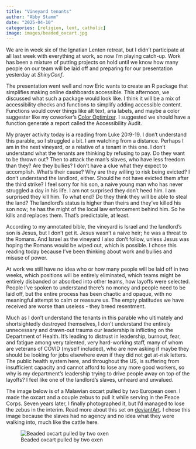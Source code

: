 ```yaml
---
title: "Vineyard tenants"
author: "Abby Stamm"
date: "2025-04-10"
categories: [religion, lent, catholic]
image: images/beaded_oxcart.jpg
---
```


We are in week six of the Ignatian Lenten retreat, but I didn't participate at all last week with everything at work, so now I'm playing catch-up. Work has been a mixture of putting projects on hold until we know how many people on our team will be laid off and preparing for our presentation yesterday at *ShinyConf*. 

The presentation went well and now Eric wants to create an R package that simplifies making online dashboards accessible. This afternoon, we discussed what such a package would look like. I think it will be a mix of accessibility checks and functions to simplify adding accessible content. Functions would cover things like alt text, aria labels, and maybe a color suggester like my coworker's [Color Optimizer](https://aboricholololo.shinyapps.io/ColorOptimizer/). I suggested we should have a function generate a report called the Accessibility Audit. 

My prayer activity today is a reading from Luke 20:9-19. I don't understand this parable, so I struggled a bit. I am watching from a distance. Perhaps I am in the next vineyard, or a relative of a tenant in this one. I don't understand what the tenants are thinking by refusing to pay. Do they want to be thrown out? Then to attack the man's slaves, who have less freedom than they? Are they bullies? I don't have a clue what they expect to accomplish. What's their cause? Why are they willing to risk being evicted? I don't understand the landlord, either. Should he not have evicted them after the third strike? I feel sorry for his son, a naive young man who has never struggled a day in his life. I am not surprised they don't heed him. I am surprised they kill him. To what end? Do they think they will be able to steal the land? The landlord's status is higher than theirs and they've killed his son now; he has the might of the local law enforcement behind him. So he kills and replaces them. That's predictable, at least.

According to my annotated bible, the vineyard is Israel and the landlord's son is Jesus, but I don't get it. Jesus wasn't a naive heir; he was a threat to the Romans. And Israel as the vineyard I also don't follow, unless Jesus was hoping the Romans would be wiped out, which is possible. I chose this reading today because I've been thinking about work and bullies and misuse of power. 

At work we still have no idea who or how many people will be laid off in two weeks, which positions will be entirely eliminated, which teams might be entirely disbanded or absorbed into other teams, how layoffs were selected. People I've spoken to understand there's no money and people need to be laid off, but the entire process has been chaotic and opaque, with no meaningful attempt to calm or reassure us. The empty platitudes we have received are worse than useless - they breed resentment. 

Much as I don't understand the tenants in this parable who ultimately and shortsightedly destroyed themselves, I don't understand the entirely unnecessary and drawn-out trauma our leadership is inflicting on the Department of Health. It's leading to distrust in leadership, burnout, fear, and fatigue among very talented, very hard-working staff, many of whom are veterans of COVID (myself included), who are now asking if maybe they should be looking for jobs elsewhere even if they did not get at-risk letters. The public health system here, and throughout the US, is suffering from insufficient capacity and cannot afford to lose any more good workers, so why is my department's leadership trying to drive people away on top of the layoffs? I feel like one of the landlord's slaves, unheard and unvalued.

The image below is of a Malawian oxcart pulled by two European oxen. I made the oxcart and a couple zebus to pull it while serving in the Peace Corps. Seven years later, I finally photographed it, but I'd managed to lose the zebus in the interim. Read more about this set on [deviantArt](https://www.deviantart.com/anabiyeni/art/Beaded-African-ox-cart-115200840). I chose this image because the slaves had no agency and no idea what they were walking into, much like the cattle here.

![Beaded oxcart pulled by two oxen](images/beaded_oxcart.jpg)

